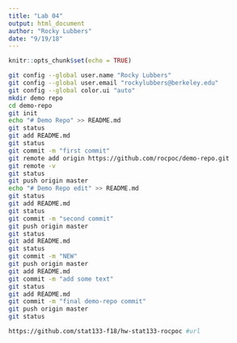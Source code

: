 ```yaml
---
title: "Lab 04"
output: html_document
author: "Rocky Lubbers"
date: "9/19/18"
---
```


```r
knitr::opts_chunk$set(echo = TRUE)
```


```bash
git config --global user.name "Rocky Lubbers"
git config --global user.email "rockylubbers@berkeley.edu"
git config --global color.ui "auto"
mkdir demo repo
cd demo-repo
git init
echo "# Demo Repo" >> README.md
git status
git add README.md
git status
git commit -m "first commit"
git remote add origin https://github.com/rocpoc/demo-repo.git
git remote -v
git status
git push origin master
echo "# Demo Repo edit" >> README.md
git status
git add README.md
git status
git commit -m "second commit"
git push origin master
git status
git add README.md
git status
git commit -m "NEW"
git push origin master
git add README.md
git commit -m "add some text"
git status
git add README.md
git commit -m "final demo-repo commit"
git push origin master
git status

https://github.com/stat133-f18/hw-stat133-rocpoc #url

```
